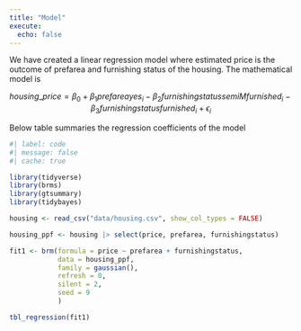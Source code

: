 ```yaml
---
title: "Model"
execute: 
  echo: false
---
```


We have created a linear regression model where estimated price is the outcome of prefarea and furnishing status of the housing. The mathematical model is 

$$housing\_price = \beta_{0} + \beta_{1} prefareayes_i - 
\beta_{2}furnishingstatussemiMfurnished_i - \beta_{3}furnishingstatusfurnished_i + \epsilon_{i}$$

Below table summaries the regression coefficients of the model

```r
#| label: code
#| message: false
#| cache: true

library(tidyverse)
library(brms)
library(gtsummary)
library(tidybayes)

housing <- read_csv("data/housing.csv", show_col_types = FALSE)

housing_ppf <- housing |> select(price, prefarea, furnishingstatus)

fit1 <- brm(formula = price ~ prefarea + furnishingstatus,
            data = housing_ppf,
            family = gaussian(),
            refresh = 0,
            silent = 2,
            seed = 9
            )

tbl_regression(fit1)

```

